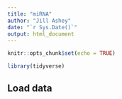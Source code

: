 ```yaml
---
title: "miRNA"
author: "Jill Ashey"
date: "`r Sys.Date()`"
output: html_document
---
```


```r
knitr::opts_chunk$set(echo = TRUE)

library(tidyverse)
```

## Load data 
```r

```

